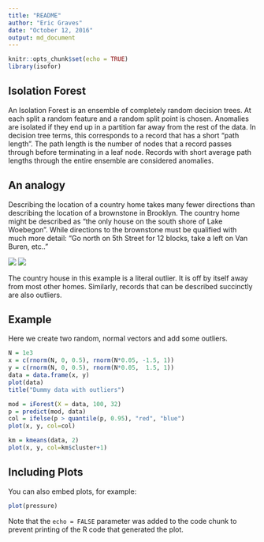 ```yaml
---
title: "README"
author: "Eric Graves"
date: "October 12, 2016"
output: md_document
---
```


```r
knitr::opts_chunk$set(echo = TRUE)
library(isofor)
```

## Isolation Forest

An Isolation Forest is an ensemble of completely random decision trees. At each split a random
feature and a random split point is chosen. Anomalies are isolated if they end up in a partition
far away from the rest of the data. In decision tree terms, this corresponds to a record that 
has a short "path length". The path length is the number of nodes that a record passes through
before terminating in a leaf node. Records with short average path lengths through the entire
ensemble are considered anomalies.

## An analogy

Describing the location of a country home takes many fewer directions than describing the 
location of a brownstone in Brooklyn. The country home might be described as "the only house
on the south shore of Lake Woebegon". While directions to the brownstone must be qualified
with much more detail: "Go north on 5th Street for 12 blocks, take a left on Van Buren, etc.."

![](README_files/figure-markdown_strict/isofor-1.png)
![](README_files/figure-markdown_strict/isofor-1.png)

The country house in this example is a literal outlier. It is off by itself away from most other
homes. Similarly, records that can be described succinctly are also outliers.

## Example

Here we create two random, normal vectors and add some outliers.

```r

N = 1e3
x = c(rnorm(N, 0, 0.5), rnorm(N*0.05, -1.5, 1))
y = c(rnorm(N, 0, 0.5), rnorm(N*0.05,  1.5, 1))
data = data.frame(x, y)
plot(data)
title("Dummy data with outliers")
```



```r
mod = iForest(X = data, 100, 32)
p = predict(mod, data)
col = ifelse(p > quantile(p, 0.95), "red", "blue")
plot(x, y, col=col)
```

```r
km = kmeans(data, 2)
plot(x, y, col=km$cluster+1)
```

## Including Plots

You can also embed plots, for example:

```r
plot(pressure)
```

Note that the `echo = FALSE` parameter was added to the code chunk to prevent printing of the R code that generated the plot.
